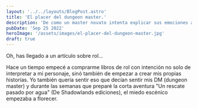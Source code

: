 ```yaml
---
layout: '../../layouts/BlogPost.astro'
title: 'El placer del dungeon master.'
description: 'De como un master novato intenta explicar sus emociones ante el deber de conducir una mesa de juego.'
pubDate: 'Sep 25 2022'
heroImage: '/assets/images/el-placer-del-dungeon-master.jpg'
draft: true
---
```


Oh, has llegado a un artículo sobre rol...

Hace un tiempo empecé a comprarme libros de rol con intención no solo de interpretar a mi personaje, sinó también de empezar a crear mis propias historias. Yo también quería sentir eso que decían sentir mis DM (dungeon master) y durante las semanas que preparé la corta aventura "Un rescate pasado por agua" (De Shadowlands ediciones), el miedo escénico empezaba a florecer.